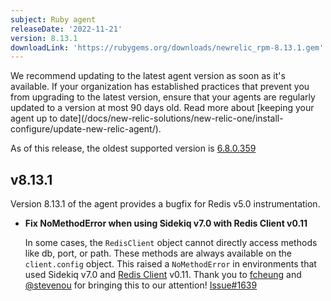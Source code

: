 ```yaml
---
subject: Ruby agent
releaseDate: '2022-11-21'
version: 8.13.1
downloadLink: 'https://rubygems.org/downloads/newrelic_rpm-8.13.1.gem'
---
```


<Callout variant="important">
We recommend updating to the latest agent version as soon as it's available. If your organization has established practices that prevent you from upgrading to the latest version, ensure that your agents are regularly updated to a version at most 90 days old. Read more about [keeping your agent up to date](/docs/new-relic-solutions/new-relic-one/install-configure/update-new-relic-agent/).

As of this release, the oldest supported version is [6.8.0.359](https://docs.newrelic.com/docs/release-notes/agent-release-notes/ruby-release-notes/ruby-agent-680360)
</Callout>

  ## v8.13.1

  Version 8.13.1 of the agent provides a bugfix for Redis v5.0 instrumentation.

  * **Fix NoMethodError when using Sidekiq v7.0 with Redis Client v0.11**

    In some cases, the `RedisClient` object cannot directly access methods like db, port, or path. These methods are always available on the `client.config` object. This raised a `NoMethodError` in environments that used Sidekiq v7.0 and [Redis Client](https://rubygems.org/gems/redis-client) v0.11. Thank you to [fcheung](https://github.com/fcheung) and [@stevenou](https://github.com/stevenou) for bringing this to our attention! [Issue#1639](https://github.com/newrelic/newrelic-ruby-agent/issues/1639)

